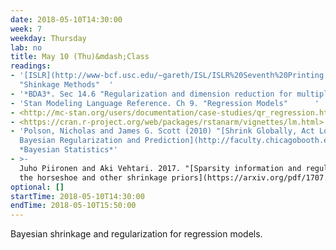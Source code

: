 ```yaml
---
date: 2018-05-10T14:30:00
week: 7
weekday: Thursday
lab: no
title: May 10 (Thu)&mdash;Class
readings:
- '[ISLR](http://www-bcf.usc.edu/~gareth/ISL/ISLR%20Seventh%20Printing.pdf) Sec 6.2
  "Shinkage Methods"  '
- '*BDA3*. Sec 14.6 "Regularization and dimension reduction for multiple predictors"'
- 'Stan Modeling Language Reference. Ch 9. "Regression Models"      '
- <http://mc-stan.org/users/documentation/case-studies/qr_regression.html>
- <https://cran.r-project.org/web/packages/rstanarm/vignettes/lm.html>
- 'Polson, Nicholas and James G. Scott (2010) "[Shrink Globally, Act Locally: Sparse
  Bayesian Regularization and Prediction](http://faculty.chicagobooth.edu/nicholas.polson/research/papers/Bayes1.pdf)"
  *Bayesian Statistics*'
- >-
  Juho Piironen and Aki Vehtari. 2017. "[Sparsity information and regularization in
  the horseshoe and other shrinkage priors](https://arxiv.org/pdf/1707.01694.pdf)"  
optional: []
startTime: 2018-05-10T14:30:00
endTime: 2018-05-10T15:50:00
---
```


Bayesian shrinkage and regularization for regression models.
